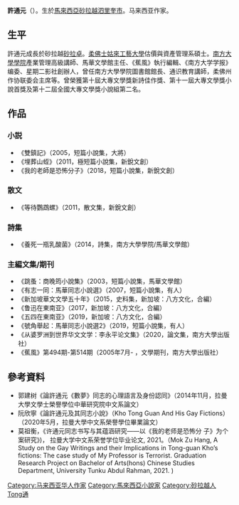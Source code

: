 {{blpunsourced|time=2013-04-28T01:54:56+00:00}}
{{orphan|time=2013-04-28T01:54:56+00:00}}
'''許通元'''（{{bd|1974年|9月3日|catIdx=Xu許}}）。生於[[馬來西亞|馬來西亞]][[砂拉越|砂拉越]][[泗里奎市|泗里奎市]]。马来西亚作家。

==生平==
許通元成長於砂拉越[[砂拉卓|砂拉卓]]。[[柔佛士姑來工藝大學|柔佛士姑來工藝大學]]估價與資產管理系碩士。[[南方大學學院|南方大學學院]]產業管理高級講師、馬華文學館主任、《蕉風》執行編輯、《南方大学学报》编委、星期二影社創辦人，曾任南方大學學院圖書館館長、通识教育講師，柔佛州作协联委会主席等。曾榮獲第十屆大專文學獎新詩佳作獎、第十一屆大專文學獎小說首獎及第十二屆全國大專文學獎小說組第二名。

== 作品 ==
===小説===
*《雙鎮記》（2005，短篇小說集，大將）
*《埋葬山蛭》（2011，極短篇小說集，新銳文創）
*《我的老師是恐怖分子》（2018，短篇小說集，新銳文創）

===散文===
*《等待鸚鵡螺》（2011，散文集，新銳文創）

===詩集===
*《養死一瓶乳酸菌》（2014，詩集，南方大學學院/馬華文學館）

===主編文集/期刊===
*《跳蚤：商晚筠小說集》（2003，短篇小說集，馬華文學館）
*《有志一同：馬華同志小說選》（2007，短篇小說集，有人）
*《新加坡華文文學五十年》（2015，史料集，新加坡：八方文化，合編）
*《鲁迅在東南亚》（2017，新加坡：八方文化，合編）
*《五四在東南亚》（2019，新加坡：八方文化，合編）
*《號角舉起：馬華同志小說選2》（2019，短篇小說集，有人）
*《从婆罗洲到世界华文文学：李永平论文集》（2020，論文集，南方大學出版社）
*《蕉風》第494期-第514期（2005年7月- ，文學期刊，南方大學出版社）

==參考資料==
*郭建树《論許通元《數夢》同志的心理語言及身份認同》（2014年11月，拉曼大學文學士榮譽學位中華研究院中文系論文）
*阮欣寧《論許通元及其同志小說》（Kho Tong Guan And His Gay Fictions）（2020年5月，拉曼大學中文系榮譽學位畢業論文）
*莫祖衡，《许通元同志书写与其蕴涵研究——以《我的老师是恐怖分 子》为个案研究》)， 拉曼大学中文系荣誉学位毕业论文, 2021。（Mok Zu Hang, A Study on the Gay Writings and their Implications in Tong-guan Kho’s fictions: The case study of My Professor is Terrorist. Graduation Research Project on Bachelor of Arts(hons) Chinese Studies Department, University Tunku Abdul Rahman, 2021. )

{{DEFAULTSORT:X}}
[[Category:马来西亚华人作家|Category:马来西亚华人作家]]
[[Category:馬來西亞小說家|Category:馬來西亞小說家]]
[[Category:砂拉越人|Category:砂拉越人]]
[[Category:許姓|Tong通]]
{{MY-writer-stub}}